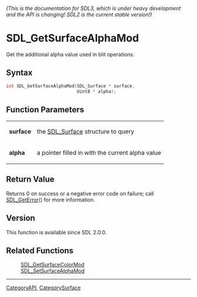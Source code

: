 ====== (This is the documentation for SDL3, which is under heavy development and the API is changing! SDL2 is the current stable version!) ======
= SDL_GetSurfaceAlphaMod =

Get the additional alpha value used in blit operations.

== Syntax ==

<syntaxhighlight lang='c'>
int SDL_GetSurfaceAlphaMod(SDL_Surface * surface,
                           Uint8 * alpha);
</syntaxhighlight>

== Function Parameters ==

{|
|'''surface'''
|the [[SDL_Surface]] structure to query
|-
|'''alpha'''
|a pointer filled in with the current alpha value
|}

== Return Value ==

Returns 0 on success or a negative error code on failure; call
[[SDL_GetError]]() for more information.

== Version ==

This function is available since SDL 2.0.0.

== Related Functions ==

:[[SDL_GetSurfaceColorMod]]
:[[SDL_SetSurfaceAlphaMod]]

----
[[CategoryAPI]], [[CategorySurface]]


